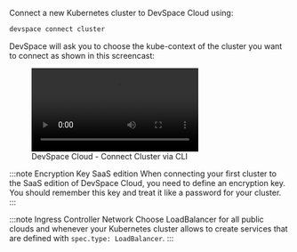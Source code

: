 
Connect a new Kubernetes cluster to DevSpace Cloud using:
```bash
devspace connect cluster
```

DevSpace will ask you to choose the kube-context of the cluster you want to connect as shown in this screencast:

<figure class="frame">
  <video controls loop autoplay="true">
    <source src="/cloud/img/devspace-connect-cluster.mp4" type="video/mp4" />
  </video>
  <figcaption>DevSpace Cloud - Connect Cluster via CLI</figcaption>
</figure>

:::note Encryption Key
<Highlight backgroundColor="#3333dd">SaaS edition</Highlight> When connecting your first cluster to the SaaS edition of DevSpace Cloud, you need to define an encryption key. You should remember this key and treat it like a password for your cluster.
:::

:::note Ingress Controller Network
  Choose LoadBalancer for all public clouds and whenever your Kubernetes cluster allows to create services that are defined with `spec.type: LoadBalancer`.
:::
